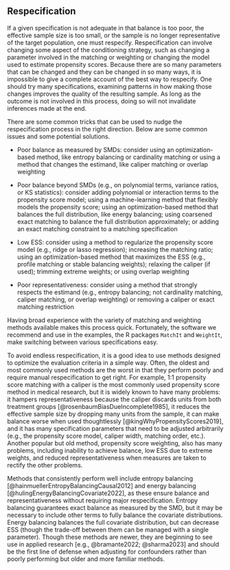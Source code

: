 ## Respecification {#sec-respecification}

If a given specification is not adequate in that balance is too poor, the effective sample size is too small, or the sample is no longer representative of the target population, one must respecify. Respecification can involve changing some aspect of the conditioning strategy, such as changing a parameter involved in the matching or weighting or changing the model used to estimate propensity scores. Because there are so many parameters that can be changed and they can be changed in so many ways, it is impossible to give a complete account of the best way to respecify. One should try many specifications, examining patterns in how making those changes improves the quality of the resulting sample. As long as the outcome is not involved in this process, doing so will not invalidate inferences made at the end.

There are some common tricks that can be used to nudge the respecification process in the right direction. Below are some common issues and some potential solutions.

-   Poor balance as measured by SMDs: consider using an optimization-based method, like entropy balancing or cardinality matching or using a method that changes the estimand, like caliper matching or overlap weighting

-   Poor balance beyond SMDs (e.g., on polynomial terms, variance ratios, or KS statistics): consider adding polynomial or interaction terms to the propensity score model; using a machine-learning method that flexibly models the propensity score; using an optimization-based method that balances the full distribution, like energy balancing; using coarsened exact matching to balance the full distribution approximately; or adding an exact matching constraint to a matching specification

-   Low ESS: consider using a method to regularize the propensity score model (e.g., ridge or lasso regression); increasing the matching ratio; using an optimization-based method that maximizes the ESS (e.g., profile matching or stable balancing weights); relaxing the caliper (if used); trimming extreme weights; or using overlap weighting

-   Poor representativeness: consider using a method that strongly respects the estimand (e.g., entropy balancing; not cardinality matching, caliper matching, or overlap weighting) or removing a caliper or exact matching restriction

Having broad experience with the variety of matching and weighting methods available makes this process quick. Fortunately, the software we recommend and use in the examples, the R packages `MatchIt` and `WeightIt`, make switching between various specifications easy.

To avoid endless respecification, it is a good idea to use methods designed to optimize the evaluation criteria in a simple way. Often, the oldest and most commonly used methods are the worst in that they perform poorly and require manual respecification to get right. For example, 1:1 propensity score matching with a caliper is the most commonly used propensity score method in medical research, but it is widely known to have many problems: it hampers representativeness because the caliper discards units from both treatment groups [@rosenbaumBiasDueIncomplete1985], it reduces the effective sample size by dropping many units from the sample, it can make balance worse when used thoughtlessly [@kingWhyPropensityScores2019], and it has many specification parameters that need to be adjusted arbitrarily (e.g., the propensity score model, caliper width, matching order, etc.). Another popular but old method, propensity score weighting, also has many problems, including inability to achieve balance, low ESS due to extreme weights, and reduced representativeness when measures are taken to rectify the other problems.

Methods that consistently perform well include entropy balancing [@hainmuellerEntropyBalancingCausal2012] and energy balancing [@hulingEnergyBalancingCovariate2022], as these ensure balance and representativeness without requiring major respecification. Entropy balancing guarantees exact balance as measured by the SMD, but it may be necessary to include other terms to fully balance the covariate distributions. Energy balancing balances the full covariate distribution, but can decrease ESS (though the trade-off between them can be managed with a single parameter). Though these methods are newer, they are beginning to see use in applied research [e.g., @bramante2022; @sharma2023] and should be the first line of defense when adjusting for confounders rather than poorly performing but older and more familiar methods.
